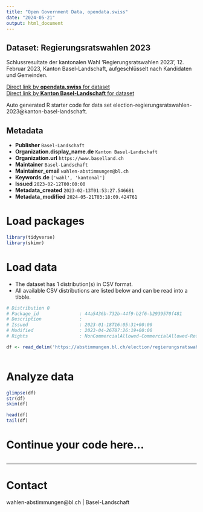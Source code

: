 ```yaml
---
title: "Open Government Data, opendata.swiss"
date: "2024-05-21"
output: html_document
---
```


## Dataset: Regierungsratswahlen 2023

Schlussresultate der kantonalen Wahl 'Regierungsratswahlen 2023', 12. Februar 2023, Kanton Basel-Landschaft, aufgeschlüsselt nach Kandidaten und Gemeinden.

[Direct link by **opendata.swiss** for dataset](https://opendata.swiss/de/dataset/regierungsratswahlen-2023)<br>
[Direct link by **Kanton Basel-Landschaft** for dataset](https://abstimmungen.bl.ch/election/regierungsratswahlen-2023/data)

Auto generated R starter code for data set election-regierungsratswahlen-2023@kanton-basel-landschaft.

## Metadata

- **Publisher** `Basel-Landschaft`
- **Organization.display_name.de** `Kanton Basel-Landschaft`
- **Organization.url** `https://www.baselland.ch`
- **Maintainer** `Basel-Landschaft`
- **Maintainer_email** `wahlen-abstimmungen@bl.ch`
- **Keywords.de** `['wahl', 'kantonal']`
- **Issued** `2023-02-12T00:00:00`
- **Metadata_created** `2023-02-13T01:53:27.546681`
- **Metadata_modified** `2024-05-21T03:18:09.424761`


# Load packages

```r

library(tidyverse)
library(skimr)

```

# Load data

-   The dataset has 1 distribution(s) in CSV format.
-   All available CSV distributions are listed below and can be read into a tibble.

```r

# Distribution 0
# Package_id               : 44a5436b-732b-44f9-b2f6-b2939570f481
# Description              : 
# Issued                   : 2023-01-18T16:05:31+00:00
# Modified                 : 2023-04-26T07:26:19+00:00
# Rights                   : NonCommercialAllowed-CommercialAllowed-ReferenceRequired

df <- read_delim('https://abstimmungen.bl.ch/election/regierungsratswahlen-2023/data-csv')



```

# Analyze data

```r

glimpse(df)
str(df)
skim(df)

head(df)
tail(df)

```

# Continue your code here...

```r

```

------------------------------------------------------------------------

# Contact

wahlen-abstimmungen@bl.ch | Basel-Landschaft
